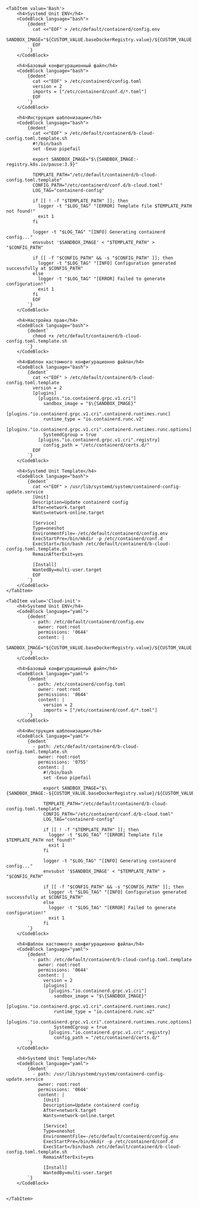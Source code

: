 

<Tabs groupId="install-type">

    <TabItem value='Bash'>
        <h4>Systemd Unit ENV</h4>
        <CodeBlock language="bash">
            {dedent`
              cat <<"EOF" > /etc/default/containerd/config.env
              SANDBOX_IMAGE="${CUSTOM_VALUE.baseDockerRegistry.value}/${CUSTOM_VALUE.pausedImage.value}"
              EOF
            `}
        </CodeBlock>

        <h4>Базовый конфигурационный файл</h4>
        <CodeBlock language="bash">
            {dedent`
              cat <<"EOF" > /etc/containerd/config.toml
              version = 2
              imports = ["/etc/containerd/conf.d/*.toml"]
              EOF
            `}
        </CodeBlock>

        <h4>Инструкция шаблонизации</h4>
        <CodeBlock language="bash">
            {dedent`
              cat <<"EOF" > /etc/default/containerd/b-cloud-config.toml.template.sh
              #!/bin/bash
              set -Eeuo pipefail
              
              export SANDBOX_IMAGE="$\{SANDBOX_IMAGE:-registry.k8s.io/pause:3.9}"
              
              TEMPLATE_PATH="/etc/default/containerd/b-cloud-config.toml.template"
              CONFIG_PATH="/etc/containerd/conf.d/b-cloud.toml"
              LOG_TAG="containerd-config"
              
              if [[ ! -f "$TEMPLATE_PATH" ]]; then
                logger -t "$LOG_TAG" "[ERROR] Template file $TEMPLATE_PATH not found!"
                exit 1
              fi
              
              logger -t "$LOG_TAG" "[INFO] Generating containerd config..."
              envsubst '$SANDBOX_IMAGE' < "$TEMPLATE_PATH" > "$CONFIG_PATH"
              
              if [[ -f "$CONFIG_PATH" && -s "$CONFIG_PATH" ]]; then
                logger -t "$LOG_TAG" "[INFO] Configuration generated successfully at $CONFIG_PATH"
              else
                logger -t "$LOG_TAG" "[ERROR] Failed to generate configuration!"
                exit 1
              fi
              EOF
            `}
        </CodeBlock>

        <h4>Настройка прав</h4>
        <CodeBlock language="bash">
            {dedent`
              chmod +x /etc/default/containerd/b-cloud-config.toml.template.sh
            `}
        </CodeBlock>

        <h4>Шаблон кастомного конфигурационно файла</h4>
        <CodeBlock language="bash">
            {dedent`
              cat <<"EOF" > /etc/default/containerd/b-cloud-config.toml.template
              version = 2       
              [plugins]
                [plugins."io.containerd.grpc.v1.cri"]
                  sandbox_image = "$\{SANDBOX_IMAGE}"
                [plugins."io.containerd.grpc.v1.cri".containerd.runtimes.runc]
                  runtime_type = "io.containerd.runc.v2"
                [plugins."io.containerd.grpc.v1.cri".containerd.runtimes.runc.options]
                  SystemdCgroup = true
                [plugins."io.containerd.grpc.v1.cri".registry]
                  config_path = "/etc/containerd/certs.d/"
              EOF
            `}
        </CodeBlock>

        <h4>Systemd Unit Template</h4>
        <CodeBlock language="bash">
            {dedent`
              cat <<"EOF" > /usr/lib/systemd/system/containerd-config-update.service
              [Unit]
              Description=Update containerd config
              After=network.target
              Wants=network-online.target
              
              [Service]
              Type=oneshot
              EnvironmentFile=-/etc/default/containerd/config.env
              ExecStartPre=/bin/mkdir -p /etc/containerd/conf.d
              ExecStart=/bin/bash /etc/default/containerd/b-cloud-config.toml.template.sh
              RemainAfterExit=yes
              
              [Install]
              WantedBy=multi-user.target
              EOF
            `}
        </CodeBlock>
    </TabItem>

    <TabItem value='Cloud-init'>
        <h4>Systemd Unit ENV</h4>
        <CodeBlock language="yaml">
            {dedent`
              - path: /etc/default/containerd/config.env
                owner: root:root
                permissions: '0644'
                content: |
                  SANDBOX_IMAGE="${CUSTOM_VALUE.baseDockerRegistry.value}/${CUSTOM_VALUE.pausedImage.value}"
            `}
        </CodeBlock>

        <h4>Базовый конфигурационный файл</h4>
        <CodeBlock language="yaml">
            {dedent`
              - path: /etc/containerd/config.toml
                owner: root:root
                permissions: '0644'
                content: |
                  version = 2
                  imports = ["/etc/containerd/conf.d/*.toml"]
            `}
        </CodeBlock>

        <h4>Инструкция шаблонизации</h4>
        <CodeBlock language="yaml">
            {dedent`
              - path: /etc/default/containerd/b-cloud-config.toml.template.sh
                owner: root:root
                permissions: '0755'
                content: |
                  #!/bin/bash
                  set -Eeuo pipefail
                  
                  export SANDBOX_IMAGE="$\{SANDBOX_IMAGE:-${CUSTOM_VALUE.baseDockerRegistry.value}/${CUSTOM_VALUE.pausedImage.value}}"
                  
                  TEMPLATE_PATH="/etc/default/containerd/b-cloud-config.toml.template"
                  CONFIG_PATH="/etc/containerd/conf.d/b-cloud.toml"
                  LOG_TAG="containerd-config"
                  
                  if [[ ! -f "$TEMPLATE_PATH" ]]; then
                    logger -t "$LOG_TAG" "[ERROR] Template file $TEMPLATE_PATH not found!"
                    exit 1
                  fi
                  
                  logger -t "$LOG_TAG" "[INFO] Generating containerd config..."
                  envsubst '$SANDBOX_IMAGE' < "$TEMPLATE_PATH" > "$CONFIG_PATH"
                  
                  if [[ -f "$CONFIG_PATH" && -s "$CONFIG_PATH" ]]; then
                    logger -t "$LOG_TAG" "[INFO] Configuration generated successfully at $CONFIG_PATH"
                  else
                    logger -t "$LOG_TAG" "[ERROR] Failed to generate configuration!"
                    exit 1
                  fi
            `}
        </CodeBlock>

        <h4>Шаблон кастомного конфигурационно файла</h4>
        <CodeBlock language="yaml">
            {dedent`
              - path: /etc/default/containerd/b-cloud-config.toml.template
                owner: root:root
                permissions: '0644'
                content: |
                  version = 2       
                  [plugins]
                    [plugins."io.containerd.grpc.v1.cri"]
                      sandbox_image = "$\{SANDBOX_IMAGE}"
                    [plugins."io.containerd.grpc.v1.cri".containerd.runtimes.runc]
                      runtime_type = "io.containerd.runc.v2"
                    [plugins."io.containerd.grpc.v1.cri".containerd.runtimes.runc.options]
                      SystemdCgroup = true
                    [plugins."io.containerd.grpc.v1.cri".registry]
                      config_path = "/etc/containerd/certs.d/"
            `}
        </CodeBlock>

        <h4>Systemd Unit Template</h4>
        <CodeBlock language="yaml">
            {dedent`
              - path: /usr/lib/systemd/system/containerd-config-update.service
                owner: root:root
                permissions: '0644'
                content: |
                  [Unit]
                  Description=Update containerd config
                  After=network.target
                  Wants=network-online.target
                  
                  [Service]
                  Type=oneshot
                  EnvironmentFile=-/etc/default/containerd/config.env
                  ExecStartPre=/bin/mkdir -p /etc/containerd/conf.d
                  ExecStart=/bin/bash /etc/default/containerd/b-cloud-config.toml.template.sh
                  RemainAfterExit=yes
                  
                  [Install]
                  WantedBy=multi-user.target
            `}
        </CodeBlock>


    </TabItem>

</Tabs>

